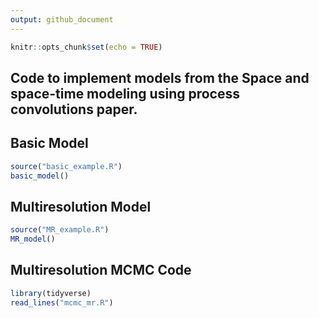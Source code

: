 ```yaml
---
output: github_document
---
```


```r
knitr::opts_chunk$set(echo = TRUE)
```

## Code to implement models from the Space and space-time modeling using process convolutions paper.

## Basic Model
```r
source("basic_example.R")
basic_model()
```

## Multiresolution Model
```r
source("MR_example.R")
MR_model()
```

## Multiresolution MCMC Code
```r
library(tidyverse)
read_lines("mcmc_mr.R")
```
